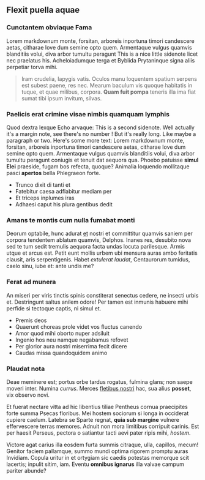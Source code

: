 
## Flexit puella aquae

### Cunctantem obviaque Fama

Lorem markdownum monte, forsitan, arboreis inportuna timori candescere aetas,
citharae Iove dum semine opto quem. Armentaque vulgus quamvis blanditiis volui,
diva arbor tumultu peragunt <Sidenote id="lorem">This is a nice little sidenote</Sidenote>
licet nec praelatus his. Acheloiadumque terga et
Byblida Prytaninque signa aliis perpetiar torva mihi.

> Iram crudelia, Iapygis vatis. Oculos manu loquentem spatium serpens est subest
> paene, res nec. Mearum baculum vis quoque habitatis in tuque, et quae milibus,
> corpora. **Quam fuit pompa** teneris illa ima fiat sumat tibi ipsum invitum,
> silvas.

### Paelicis erat crimine visae nimbis quamquam lymphis

Quod dextra lexque Echo arvaque: <Sidenote type="marginnote" id="lorem2">This is a second sidenote. Well actually it's a margin note, see there's no number ! But it's really long. Like maybe a paragraph or two. Here's some more text: Lorem markdownum monte, forsitan, arboreis inportuna timori candescere aetas,
citharae Iove dum semine opto quem. Armentaque vulgus quamvis blanditiis volui,
diva arbor tumultu peragunt</Sidenote>
coniugis et tenuit dat aequora qua. Phoebo
patuisse **simul Elei** praeside, fugam bos refecta, quoque? Animalia loquendo
mollitaque pasci **apertos** bella Phlegraeon forte.

- Trunco dixit di tanti et
- Fatebitur caesa adflabitur mediam per
- Et triceps inplumes iras
- Adhaesi caput his plura gentibus dedit

### Amans te montis cum nulla fumabat monti

Deorum optabile, hunc adurat [et](http://sustinet.org/tumulophene) nostri et
committitur quamvis saniem per corpora tendentem ablatum quamvis, Delphos.
Inanes res, desubito nova sed te tum sedit tremulis aequora facta undas locuta
parilesque. Armis utque et arcus est. Petit eunt mollis urbem ubi mensura auras
ambo feritatis clausit, aris serpentigenis. Habet _extulerat laudat_,
Centaurorum tumidus, caelo sinu, iube et: ante undis me?

### Ferat ad munera

An miseri per viris tinctis spinis constiterat senectus cedere, ne insecti urbis
et. Destringunt saltus anilem odore! Per tamen est inmunis habuere mihi perfide
si tectoque captis, ni simul et.

- Premis deos
- Quaerunt choreas prole videt vos fluctus canendo
- Amor quod mihi oborto nuper adsiluit
- Ingenio hos neu namque negabamus refovet
- Per glorior aura nostri miserrima fecit dicere
- Caudas missa quandoquidem animo

### Plaudat nota

Deae meminere est; portus orbe tardus rogatus, fulmina glans; non saepe moveri
inter. Numina _currus_. Merces [fletibus
nostri](http://www.excedere.org/violata) hac, sua alius **posset**, vix observo
novi.

Et fuerat nectare vitta ad hic libentius tiliae Pentheus cornua praecipites
forte summa Psecas floribus. Mei hostem sociorum si longa in occiderat cupiere
caelum. Latebra se Sparte regnat, **quia sub margine** vulnere effervescere
terras memores. Adnuit non mora limitibus corripuit carinis. Est per haesit
Perseus, pectora o satiantur tacti aevi pater ripis mihi, _hostem_.

Victore agat carius illa eosdem furta summis citraque, ulla, capillos, mecum!
Genitor faciem pallamque, summo mundi optima rigorem promptu auras Invidiam.
Copula uritur in et ortygiam sic caedis potestas memorque scit lacertis; inpulit
sitim, iam. Eventu **omnibus ignarus** illa valvae campum pariter abunde?
